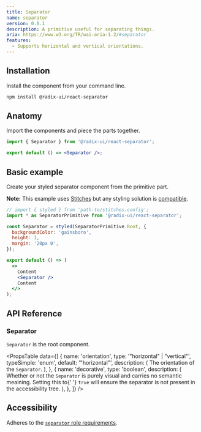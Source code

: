 ```yaml
---
title: Separator
name: separator
version: 0.0.1
description: A primitive useful for separating things.
aria: https://www.w3.org/TR/wai-aria-1.2/#separator
features:
  - Supports horizontal and vertical orientations.
---
```


## Installation

Install the component from your command line.

```bash
npm install @radix-ui/react-separator
```

## Anatomy

Import the components and piece the parts together.

```jsx
import { Separator } from '@radix-ui/react-separator';

export default () => <Separator />;
```

## Basic example

Create your styled separator component from the primitive part.

**Note:** This example uses [Stitches](https://stitches.dev) but any styling solution is [compatible](../overview/styling).

```jsx live manual
// import { styled } from 'path-to/stitches.config';
import * as SeparatorPrimitive from '@radix-ui/react-separator';

const Separator = styled(SeparatorPrimitive.Root, {
  backgroundColor: 'gainsboro',
  height: 1,
  margin: '20px 0',
});

export default () => (
  <>
    Content
    <Separator />
    Content
  </>
);
```

## API Reference

### Separator

`Separator` is the root component.

<PropsTable
  data={[
    {
      name: 'orientation',
      type: '"horizontal" | "vertical"',
      typeSimple: 'enum',
      default: '"horizontal"',
      description: (
        <span>
          The orientation of the <Code>Separator</Code>.
        </span>
      ),
    },
    {
      name: 'decorative',
      type: 'boolean',
      description: (
        <span>
          Whether or not the <Code>Separator</Code> is purely visual
          and carries no semantic meaining. Setting this to{' '}
          <Code>true</Code> will ensure the separator is not present
          in the accessibility tree.
        </span>
      ),
    },
  ]}
/>

## Accessibility

Adheres to the [`separator` role requirements](https://www.w3.org/TR/wai-aria-1.2/#separator).
